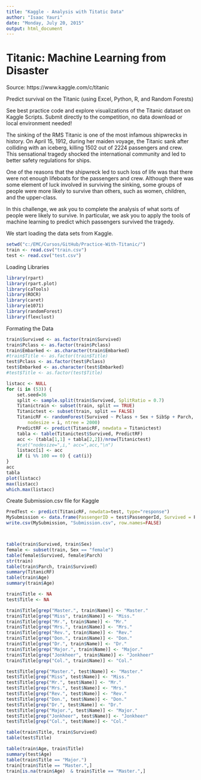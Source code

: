 ```yaml
---
title: "Kaggle - Analysis with Titatic Data"
author: "Isaac Yauri"
date: "Monday, July 20, 2015"
output: html_document
---
```


# Titanic: Machine Learning from Disaster

Source: https://www.kaggle.com/c/titanic

Predict survival on the Titanic (using Excel, Python, R, and Random Forests)

See best practice code and explore visualizations of the Titanic dataset on Kaggle Scripts. Submit directly to the competition, no data download or local environment needed!

The sinking of the RMS Titanic is one of the most infamous shipwrecks in history.  On April 15, 1912, during her maiden voyage, the Titanic sank after colliding with an iceberg, killing 1502 out of 2224 passengers and crew. This sensational tragedy shocked the international community and led to better safety regulations for ships.

One of the reasons that the shipwreck led to such loss of life was that there were not enough lifeboats for the passengers and crew. Although there was some element of luck involved in surviving the sinking, some groups of people were more likely to survive than others, such as women, children, and the upper-class.

In this challenge, we ask you to complete the analysis of what sorts of people were likely to survive. In particular, we ask you to apply the tools of machine learning to predict which passengers survived the tragedy.

We start loading the data sets from Kaggle.

```r
setwd("c:/EMC/Cursos/GitHub/Practice-With-Titanic/")
train <- read.csv("train.csv")
test <- read.csv("test.csv")
```

Loading Libraries

```r
library(rpart)
library(rpart.plot)
library(caTools)
library(ROCR)
library(caret)
library(e1071)
library(randomForest)
library(flexclust)
```

Formating the Data

```r
train$Survived <- as.factor(train$Survived)
train$Pclass <- as.factor(train$Pclass)
train$Embarked <- as.character(train$Embarked)
#train$Title <- as.factor(train$Title)
test$Pclass <- as.factor(test$Pclass)
test$Embarked <- as.character(test$Embarked)
#test$Title <- as.factor(test$Title)
```

```r
listacc <- NULL
for (i in (53)) {
    set.seed=36
    split <- sample.split(train$Survived, SplitRatio = 0.7)
    Titanictrain <- subset(train, split == TRUE)
    Titanictest <- subset(train, split == FALSE)
    TitanicRF <- randomForest(Survived ~ Pclass + Sex + SibSp + Parch, data = Titanictrain, 
        nodesize = i, ntree = 2000)
    PredictRF <- predict(TitanicRF, newdata = Titanictest)
    tabla <- table(Titanictest$Survived, PredictRF)
    acc <- (tabla[1,1] + tabla[2,2])/nrow(Titanictest)
    #cat("nodesize=",i," acc=",acc,"\n")
    listacc[i] <- acc
    if (i %% 100 == 0) { cat(i)}
}
acc
tabla
plot(listacc)
max(listacc)
which.max(listacc)
```


Create Submission.csv file for Kaggle

```r
PredTest <- predict(TitanicRF, newdata=test, type="response")
MySubmission <- data.frame(PassengerID = test$PassengerId, Survived = PredTest)
write.csv(MySubmission, "Submission.csv", row.names=FALSE)



table(train$Survived, train$Sex)
female <- subset(train, Sex == "female")
table(female$Survived, female$Parch)
str(train)
table(train$Parch, train$Survived)
summary(TitanicRF)
table(train$Age)
summary(train$Age)
```

```r
train$Title <- NA
test$Title <- NA

train$Title[grep("Master.", train$Name)] <- "Master."
train$Title[grep("Miss", train$Name)] <- "Miss."
train$Title[grep("Mr.", train$Name)] <- "Mr."
train$Title[grep("Mrs.", train$Name)] <- "Mrs."
train$Title[grep("Rev.", train$Name)] <- "Rev."
train$Title[grep("Don.", train$Name)] <- "Don."
train$Title[grep("Dr.", train$Name)] <- "Dr."
train$Title[grep("Major.", train$Name)] <- "Major."
train$Title[grep("Jonkheer", train$Name)] <- "Jonkheer"
train$Title[grep("Col.", train$Name)] <- "Col."

test$Title[grep("Master.", test$Name)] <- "Master."
test$Title[grep("Miss", test$Name)] <- "Miss."
test$Title[grep("Mr.", test$Name)] <- "Mr."
test$Title[grep("Mrs.", test$Name)] <- "Mrs."
test$Title[grep("Rev.", test$Name)] <- "Rev."
test$Title[grep("Don.", test$Name)] <- "Don."
test$Title[grep("Dr.", test$Name)] <- "Dr."
test$Title[grep("Major.", test$Name)] <- "Major."
test$Title[grep("Jonkheer", test$Name)] <- "Jonkheer"
test$Title[grep("Col.", test$Name)] <- "Col."

table(train$Title, train$Survived)
table(test$Title)

table(train$Age, train$Title)
summary(test$Age)      
table(train$Title == "Major.")
train[train$Title == "Master.",]
train[is.na(train$Age)  & train$Title == "Master.",] 
```


